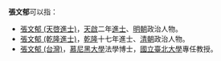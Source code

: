 '''張文郁'''可以指：
* [[張文郁_(天啓進士)|張文郁 (天啓進士)]]，[[天啟|天啟]]二年[[進士|進士]]、[[明朝|明朝]]政治人物。
* [[張文郁_(乾隆進士)|張文郁 (乾隆進士)]]，[[乾隆|乾隆]]十七年進士、[[清朝|清朝]]政治人物。
* [[張文郁_(台灣)|張文郁 (台灣)]]，[[慕尼黑大學|慕尼黑大學]]法學博士，[[國立臺北大學|國立臺北大學]]專任教授。

{{disambig|Cat=三字張姓人名消歧義|wen}}